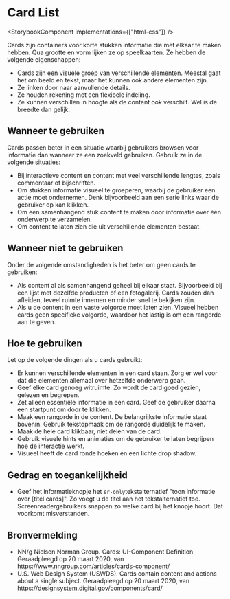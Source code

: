 
# Card List

<StorybookComponent implementations={["html-css"]} />

Cards zijn containers voor korte stukken informatie die met elkaar te maken hebben. Qua grootte en vorm lijken ze op speelkaarten. Ze hebben de volgende eigenschappen:

- Cards zijn een visuele groep van verschillende elementen. Meestal gaat het om beeld en tekst, maar het kunnen ook andere elementen zijn.
- Ze linken door naar aanvullende details.
- Ze houden rekening met een flexibele indeling.
- Ze kunnen verschillen in hoogte als de content ook verschilt. Wel is de breedte dan gelijk.

## Wanneer te gebruiken

Cards passen beter in een situatie waarbij gebruikers browsen voor informatie dan wanneer ze een zoekveld gebruiken. Gebruik ze in de volgende situaties:

- Bij interactieve content en content met veel verschillende lengtes, zoals commentaar of bijschriften.
- Om stukken informatie visueel te groeperen, waarbij de gebruiker een actie moet ondernemen. Denk bijvoorbeeld aan een serie links waar de gebruiker op kan klikken.
- Om een samenhangend stuk content te maken door informatie over één onderwerp te verzamelen.
- Om content te laten zien die uit verschillende elementen bestaat.

## Wanneer niet te gebruiken

Onder de volgende omstandigheden is het beter om geen cards te gebruiken:

- Als content al als samenhangend geheel bij elkaar staat. Bijvoorbeeld bij een lijst met dezelfde producten of een fotogalerij. Cards zouden dan afleiden, teveel ruimte innemen en minder snel te bekijken zijn.
- Als u de content in een vaste volgorde moet laten zien. Visueel hebben cards geen specifieke volgorde, waardoor het lastig is om een rangorde aan te geven.

## Hoe te gebruiken

Let op de volgende dingen als u cards gebruikt:

- Er kunnen verschillende elementen in een card staan. Zorg er wel voor dat die elementen allemaal over hetzelfde onderwerp gaan.
- Geef elke card genoeg witruimte. Zo wordt de card goed gezien, gelezen en begrepen.
- Zet alleen essentiële informatie in een card. Geef de gebruiker daarna een startpunt om door te klikken.
- Maak een rangorde in de content. De belangrijkste informatie staat bovenin. Gebruik tekstopmaak om de rangorde duidelijk te maken.
- Maak de hele card klikbaar, niet delen van de card.
- Gebruik visuele hints en animaties om de gebruiker te laten begrijpen hoe de interactie werkt.
- Visueel heeft de card ronde hoeken en een lichte drop shadow.

## Gedrag en toegankelijkheid

- Geef het informatieknopje het `sr-only`tekstalternatief "toon informatie over [titel cards]". Zo voegt u de titel aan het tekstalternatief toe. Screenreadergebruikers snappen zo welke card bij het knopje hoort. Dat voorkomt misverstanden.

## Bronvermelding

- NN/g Nielsen Norman Group. Cards: UI-Component Definition Geraadpleegd op 20 maart 2020, van https://www.nngroup.com/articles/cards-component/
- U.S. Web Design System (USWDS). Cards contain content and actions about a single subject. Geraadpleegd op 20 maart 2020, van https://designsystem.digital.gov/components/card/
